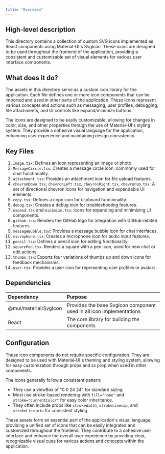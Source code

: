 ```yaml
---
title: "Overview"
---
```


## High-level description
This directory contains a collection of custom SVG icons implemented as React components using Material-UI's SvgIcon. These icons are designed to be used throughout the frontend of the application, providing a consistent and customizable set of visual elements for various user interface components.

## What does it do?
The assets in this directory serve as a custom icon library for the application. Each file defines one or more icon components that can be imported and used in other parts of the application. These icons represent various concepts and actions such as messaging, user profiles, debugging, file attachments, and UI controls like expand/minimize buttons.

The icons are designed to be easily customizable, allowing for changes in color, size, and other properties through the use of Material-UI's styling system. They provide a cohesive visual language for the application, enhancing user experience and maintaining design consistency.

## Key Files
1. `Image.tsx`: Defines an icon representing an image or photo.
2. `MessageCircle.tsx`: Creates a message circle icon, commonly used for chat functionality.
3. `attachment.tsx`: Provides an attachment icon for file upload features.
4. `chevronDown.tsx`, `chevronLeft.tsx`, `chevronRight.tsx`, `chevronUp.tsx`: A set of directional chevron icons for navigation and expandable UI elements.
5. `copy.tsx`: Defines a copy icon for clipboard functionality.
6. `debug.tsx`: Creates a debug icon for troubleshooting features.
7. `expand.tsx` and `minimize.tsx`: Icons for expanding and minimizing UI components.
8. `github.tsx`: Renders the GitHub logo for integration with GitHub-related features.
9. `messageBubble.tsx`: Provides a message bubble icon for chat interfaces.
10. `microphone.tsx`: Creates a microphone icon for audio input features.
11. `pencil.tsx`: Defines a pencil icon for editing functionality.
12. `squarePen.tsx`: Renders a square with a pen icon, used for new chat or edit actions.
13. `thumbs.tsx`: Exports four variations of thumbs up and down icons for feedback mechanisms.
14. `user.tsx`: Provides a user icon for representing user profiles or avatars.

## Dependencies
| Dependency | Purpose |
|:-----------|:--------|
| @mui/material/SvgIcon | Provides the base SvgIcon component used in all icon implementations |
| React | The core library for building the components |

## Configuration
These icon components do not require specific configuration. They are designed to be used with Material-UI's theming and styling system, allowing for easy customization through props and sx prop when used in other components.

The icons generally follow a consistent pattern:
- They use a viewBox of "0 0 24 24" for standard sizing.
- Most use stroke-based rendering with `fill="none"` and `stroke="currentColor"` for easy color inheritance.
- They often include props like `strokeWidth`, `strokeLinecap`, and `strokeLinejoin` for consistent styling.

These assets form an essential part of the application's visual language, providing a unified set of icons that can be easily integrated and customized throughout the frontend. They contribute to a cohesive user interface and enhance the overall user experience by providing clear, recognizable visual cues for various actions and concepts within the application.